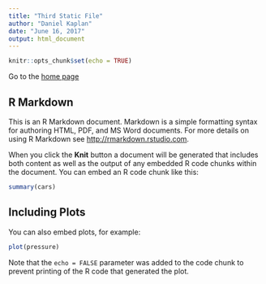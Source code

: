 ```yaml
---
title: "Third Static File"
author: "Daniel Kaplan"
date: "June 16, 2017"
output: html_document
---
```


```r
knitr::opts_chunk$set(echo = TRUE)
```

Go to the [home page](index.html)

## R Markdown

This is an R Markdown document. Markdown is a simple formatting syntax for authoring HTML, PDF, and MS Word documents. For more details on using R Markdown see <http://rmarkdown.rstudio.com>.

When you click the **Knit** button a document will be generated that includes both content as well as the output of any embedded R code chunks within the document. You can embed an R code chunk like this:

```r
summary(cars)
```

## Including Plots

You can also embed plots, for example:

```r
plot(pressure)
```

Note that the `echo = FALSE` parameter was added to the code chunk to prevent printing of the R code that generated the plot.
